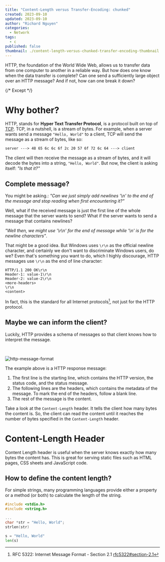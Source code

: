 ```yaml
---
title: "Content-Length versus Transfer-Encoding: chunked"
created: 2023-09-10
updated: 2023-09-10
author: "Richard Nguyen"
categories:
  - Network
tags:
  - c
published: false
thumbnail: ./content-length-versus-chunked-transfer-encoding-thumbnail.png
---
```


HTTP, the foundation of the World Wide Web, allows us to transfer data from one computer to another in a reliable way. But how does one know when the data transfer is complete? Can one send a sufficiently large object over an HTTP message? And if not, how can one break it down?

{/* Except */}

# Why bother?

HTTP, stands for **Hyper Text Transfer Protocol**, is a protocol built on top of [TCP](https://en.wikipedia.org/wiki/Transmission_Control_Protocol). TCP, in a nutshell, is a stream of bytes. For example, when a server wants send a message `"Hello, World"` to a client, TCP will send the message as a stream of bytes, like so:

```txt showWindowBar="false" showLineNumber="false"
server ---> 48 65 6c 6c 6f 2c 20 57 6f 72 6c 64 ---> client
```

The client will then receive the message as a stream of bytes, and it will decode the bytes into a string, `"Hello, World"`. But now, the client is asking itself: _"Is that it?"_

## Complete message?

You might be asking.: _"Can we just simply add newlines '\n' to the end of the message and stop reading when first encountering it?"_

Well, what if the received message is just the first line of the whole message that the server wants to send? What if the server wants to send a message that contains newlines?

_"Well then, we might use '\r\n' for the end of message while '\n' is for the newline characters"_.

That might be a good idea. But Windows uses `\r\n` as the official newline character, and certainly we don't want to discriminate Windows users, do we? Even that's something you want to do, which I highly discourage, HTTP messages use `\r\n` as the end of line character:

```http showWindowBar="false"
HTTP/1.1 200 OK\r\n
Header-1: value-1\r\n
Header-2: value-2\r\n
<more-headers>
\r\n
<content>
```

In fact, this is the standard for all Internet protocols[^1], not just for the HTTP protocol.

## Maybe we can inform the client?

Luckily, HTTP provides a schema of messages so that client knows how to interpret the message.

<br />

![http-message-format](http-message-format.png "HTTP Message Format")

The example above is a HTTP response message:

1. The first line is the starting line, which contains the HTTP version, the status code, and the status message.
2. The following lines are the headers, which contains the metadata of the message. To mark the end of the headers, follow a blank line.
3. The rest of the message is the content.

Take a look at the `Content-Length` header. It tells the client how many bytes the content is. So, the client can read the content until it reaches the number of bytes specified in the `Content-Length` header.

# Content-Length Header

Content Length header is useful when the server knows exactly how many bytes the content has. This is great for serving static files such as HTML pages, CSS sheets and JavaScript code.

## How to define the content length?

For simple strings, many programming languages provide either a property or a method (or both) to calculate the length of the string.

<CodeSwitcher>

```c title="strlen.c" tab=1
#include <stdio.h>
#include <string.h>

...
char *str = "Hello, World";
strlen(str)
```

```py title="len.py" tab=2
s = "Hello, World"
len(s)
```

</CodeSwitcher>

[^1]: RFC 5322: Internet Message Format - Section 2.1 [rfc5322#section-2.1](https://datatracker.ietf.org/doc/html/rfc5322#section-2.1)
